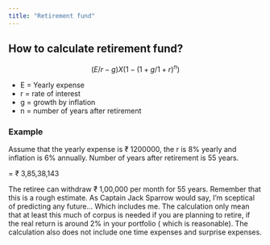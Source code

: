 ```yaml
---
title: "Retirement fund"
---
```


## How to calculate retirement fund?

$$ (E/r-g) X (1- (1+ g/1+r)^n) $$

-   E = Yearly expense
-   r = rate of interest
-   g = growth by inflation
-   n = number of years after retirement

### Example

Assume that the yearly expense is ₹ 1200000, the r is 8% yearly and inflation is 6% annually. Number of years after retirement is 55 years.

= ₹ 3,85,38,143

The retiree can withdraw ₹ 1,00,000 per month for 55 years. Remember that this is a rough estimate. As Captain Jack Sparrow would say, I'm sceptical of predicting any future... Which includes me. The calculation only mean that at least this much of corpus is needed if you are planning to retire, if the real return is around 2% in your portfolio ( which is reasonable). The calculation also does not include one time expenses and surprise expenses.
